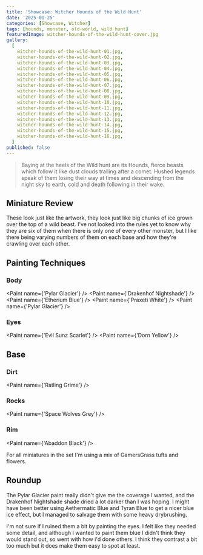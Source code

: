 ```yaml
---
title: 'Showcase: Witcher Hounds of the Wild Hunt'
date: '2025-01-25'
categories: [Showcase, Witcher]
tags: [hounds, monster, old-world, wild hunt]
featuredImage: witcher-hounds-of-the-wild-hunt-cover.jpg
gallery:
  [
    witcher-hounds-of-the-wild-hunt-01.jpg,
    witcher-hounds-of-the-wild-hunt-02.jpg,
    witcher-hounds-of-the-wild-hunt-03.jpg,
    witcher-hounds-of-the-wild-hunt-04.jpg,
    witcher-hounds-of-the-wild-hunt-05.jpg,
    witcher-hounds-of-the-wild-hunt-06.jpg,
    witcher-hounds-of-the-wild-hunt-07.jpg,
    witcher-hounds-of-the-wild-hunt-08.jpg,
    witcher-hounds-of-the-wild-hunt-09.jpg,
    witcher-hounds-of-the-wild-hunt-10.jpg,
    witcher-hounds-of-the-wild-hunt-11.jpg,
    witcher-hounds-of-the-wild-hunt-12.jpg,
    witcher-hounds-of-the-wild-hunt-13.jpg,
    witcher-hounds-of-the-wild-hunt-14.jpg,
    witcher-hounds-of-the-wild-hunt-15.jpg,
    witcher-hounds-of-the-wild-hunt-16.jpg,
  ]
published: false
---
```



> Baying at the heels of the Wild hunt are its Hounds, fierce beasts which follow it like dust clouds trailing after a
> comet. Hushed legends speak of them losing their way at times and descending from the night sky to earth, cold and
> death following in their wake.

## Miniature Review

These look just like the artwork, they look just like big chunks of ice grown over the top of a wild beast. I've not
looked into the rules yet to know why they are six of them when there is only one of every other monster, but I like
there being varying numbers of them on each base and how they're crawling over each other.

## Painting Techniques

### Body

<Paint name={'Pylar Glacier'} />
<Paint name={'Drakenhof Nightshade'} />
<Paint name={'Etherium Blue'} />
<Paint name={'Praxeti White'} />
<Paint name={'Pylar Glacier'} />

### Eyes

<Paint name={'Evil Sunz Scarlet'} />
<Paint name={'Dorn Yellow'} />

## Base

### Dirt

<Paint name={'Ratling Grime'} />

### Rocks

<Paint name={'Space Wolves Grey'} />

### Rim

<Paint name={'Abaddon Black'} />

For all miniatures in the set I'm using a mix of GamersGrass tufts and flowers.

## Roundup

The Pylar Glacier paint really didn't give me the coverage I wanted, and the Drakenhof Nightshade shade dried a lot
darker than I was hoping. I might have been better using Aethermatic Blue and Tyran Blue to get a nicer blue ice
effect, but I managed to salvage them with some heavy drybrushing.

I'm not sure if I ruined them a bit by painting the eyes. I felt like they needed some detail, and although I wanted
to paint them blue I didn't think they would stand out, so went with how i'd done others. I think they contrast a bit
too much but it does make them easy to spot at least.
